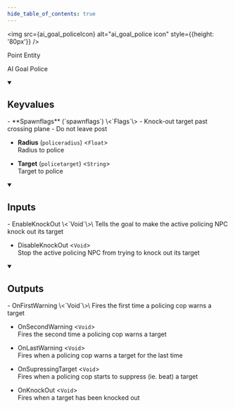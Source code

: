 ```yaml
---
hide_table_of_contents: true
---
```


<!---
!!!!!!
THIS PAGE IS AUTOGENERATED FROM GAME FGD DEFINITIONS!
DO NOT EDIT MANUALLY!
!!!!!!

In order to make edits, you can make an annotation file in /fgd_dump_overrides
-->



<img src={ai_goal_policeIcon} alt="ai_goal_police icon" style={{height: '80px'}} />

Point Entity

AI Goal Police

<details open>
<summary><h2>Keyvalues</h2></summary>
- **Spawnflags** (`spawnflags`) \<`Flags`\>
  - Knock-out target past crossing plane 
  - Do not leave post 


- **Radius** (`policeradius`) \<`Float`\>\
Radius to police

- **Target** (`policetarget`) \<`String`\>\
Target to police


 </details>
<details open>
<summary><h2>Inputs</h2></summary>
- EnableKnockOut \<`Void`\>\
Tells the goal to make the active policing NPC knock out its target

- DisableKnockOut \<`Void`\>\
Stop the active policing NPC from trying to knock out its target


 </details>
<details open>
<summary><h2>Outputs</h2></summary>
- OnFirstWarning \<`Void`\>\
Fires the first time a policing cop warns a target

- OnSecondWarning \<`Void`\>\
Fires the second time a policing cop warns a target

- OnLastWarning \<`Void`\>\
Fires when a policing cop warns a target for the last time

- OnSupressingTarget \<`Void`\>\
Fires when a policing cop starts to suppress (ie. beat) a target

- OnKnockOut \<`Void`\>\
Fires when a target has been knocked out


 </details>